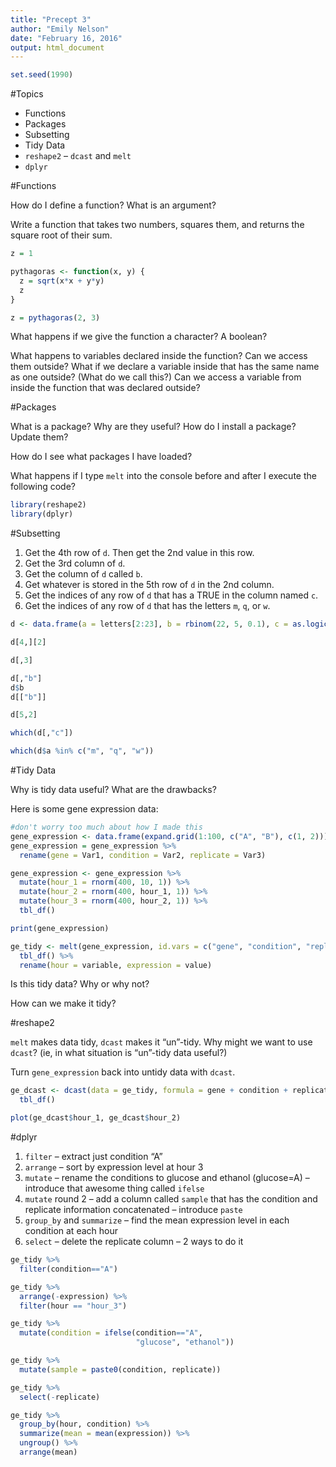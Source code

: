 ```yaml
---
title: "Precept 3"
author: "Emily Nelson"
date: "February 16, 2016"
output: html_document
---
```


```r
set.seed(1990)
```

#Topics

- Functions
- Packages
- Subsetting
- Tidy Data
- `reshape2` -- `dcast` and `melt`
- `dplyr`

#Functions

How do I define a function? What is an argument?

Write a function that takes two numbers, squares them, and returns the square root of their sum.
```r
z = 1

pythagoras <- function(x, y) {
  z = sqrt(x*x + y*y)
  z
}

z = pythagoras(2, 3)
```

What happens if we give the function a character? A boolean?

What happens to variables declared inside the function? Can we access them outside? What if we declare a variable inside that has the same name as one outside? (What do we call this?) Can we access a variable from inside the function that was declared outside?

#Packages

What is a package? Why are they useful? How do I install a package? Update them?

How do I see what packages I have loaded?

What happens if I type `melt` into the console before and after I execute the following code?

```r
library(reshape2)
library(dplyr)
```

#Subsetting

1. Get the 4th row of `d`. Then get the 2nd value in this row.
2. Get the 3rd column of `d`.
3. Get the column of `d` called `b`.
4. Get whatever is stored in the 5th row of `d` in the 2nd column.
5. Get the indices of any row of `d` that has a TRUE in the column named `c`.
6. Get the indices of any row of `d` that has the letters `m`, `q`, or `w`.


```r
d <- data.frame(a = letters[2:23], b = rbinom(22, 5, 0.1), c = as.logical(rbinom(22, 1, 0.5)))

d[4,][2]

d[,3]

d[,"b"]
d$b
d[["b"]]

d[5,2]

which(d[,"c"])

which(d$a %in% c("m", "q", "w"))
```


#Tidy Data

Why is tidy data useful? What are the drawbacks?

Here is some gene expression data:

```r
#don't worry too much about how I made this
gene_expression <- data.frame(expand.grid(1:100, c("A", "B"), c(1, 2)))
gene_expression = gene_expression %>%
  rename(gene = Var1, condition = Var2, replicate = Var3)

gene_expression <- gene_expression %>%
  mutate(hour_1 = rnorm(400, 10, 1)) %>%
  mutate(hour_2 = rnorm(400, hour_1, 1)) %>%
  mutate(hour_3 = rnorm(400, hour_2, 1)) %>%
  tbl_df()

print(gene_expression)

ge_tidy <- melt(gene_expression, id.vars = c("gene", "condition", "replicate")) %>%
  tbl_df() %>%
  rename(hour = variable, expression = value)

```

Is this tidy data? Why or why not?

How can we make it tidy?

#reshape2

`melt` makes data tidy, `dcast` makes it "un"-tidy. Why might we want to use `dcast`? (ie, in what situation is "un"-tidy data useful?)

Turn `gene_expression` back into untidy data with `dcast`.

```r
ge_dcast <- dcast(data = ge_tidy, formula = gene + condition + replicate ~ hour, value.var = "expression") %>%
  tbl_df()

plot(ge_dcast$hour_1, ge_dcast$hour_2)
```

#dplyr

1. `filter` -- extract just condition "A"
2. `arrange` -- sort by expression level at hour 3
3. `mutate` -- rename the conditions to glucose and ethanol (glucose=A) -- introduce that awesome thing called `ifelse`
4. `mutate` round 2 -- add a column called `sample` that has the condition and replicate information concatenated -- introduce `paste`
5. `group_by` and `summarize` -- find the mean expression level in each condition at each hour
6. `select` -- delete the replicate column -- 2 ways to do it

```r
ge_tidy %>%
  filter(condition=="A")

ge_tidy %>%
  arrange(-expression) %>%
  filter(hour == "hour_3")

ge_tidy %>%
  mutate(condition = ifelse(condition=="A", 
                            "glucose", "ethanol"))

ge_tidy %>%
  mutate(sample = paste0(condition, replicate))

ge_tidy %>%
  select(-replicate)

ge_tidy %>%
  group_by(hour, condition) %>%
  summarize(mean = mean(expression)) %>%
  ungroup() %>%
  arrange(mean)
```
